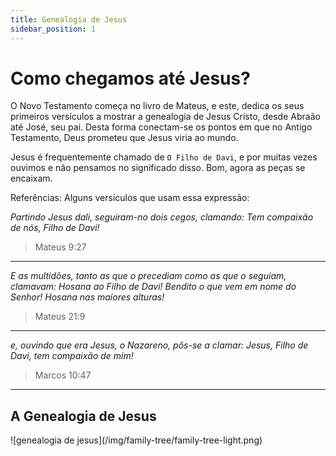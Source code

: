 ```yaml
---
title: Genealogia de Jesus
sidebar_position: 1
---
```



# Como chegamos até Jesus?

O Novo Testamento começa no livro de Mateus, e este, dedica os seus primeiros versículos a mostrar a genealogia de Jesus Cristo, desde Abraão até José, seu pai. Desta forma conectam-se os pontos em que no Antigo Testamento, Deus prometeu que Jesus viria ao mundo.

Jesus é frequentemente chamado de `O Filho de Davi`, e por muitas vezes ouvimos e não pensamos no significado disso. Bom, agora as peças se encaixam.

Referências:
<ModalTerm label="Jesus, O Filho de Davi" title="Jesus, O Filho de Davi">
  Alguns versículos que usam essa expressão:

  *Partindo Jesus dali, seguiram-no dois cegos, clamando: Tem compaixão de nós, Filho de Davi!*

  > Mateus 9:27

  ---

  *E as multidões, tanto as que o precediam como as que o seguiam, clamavam: Hosana ao Filho de Davi! Bendito o que vem em nome do Senhor! Hosana nas maiores alturas!*

  > Mateus 21:9

  ---

  *e, ouvindo que era Jesus, o Nazareno, pôs-se a clamar: Jesus, Filho de Davi, tem compaixão de mim!*

  > Marcos 10:47
</ModalTerm>

---

## A Genealogia de Jesus

<div style={{ textAlign: 'center' }}>
  ![genealogia de jesus](/img/family-tree/family-tree-light.png)
</div>
